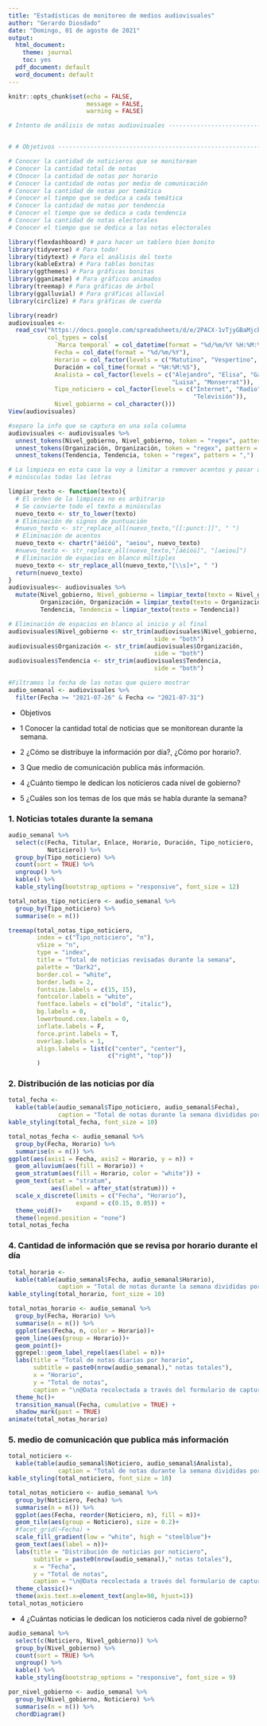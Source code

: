 ---
title: "Estadísticas de monitoreo de medios audiovisuales"
author: "Gerardo Diosdado"
date: "Domingo, 01 de agosto de 2021"
output:
  html_document: 
    theme: journal
    toc: yes
  pdf_document: default
  word_document: default
---

```{r setup, include=FALSE}
knitr::opts_chunk$set(echo = FALSE,
                      message = FALSE,
                      warning = FALSE)
```

```{r Objetivos, eval=FALSE, include=FALSE}

# Intento de análisis de notas audiovisuales ------------------------------


# # Objetivos -------------------------------------------------------------

# Conocer la cantidad de noticieros que se monitorean
# Conocer la cantidad total de notas
# COnocer la cantidad de notas por horario
# Conocer la cantidad de notas por medio de comunicación
# Conocer la cantidad de notas por temática
# Conocer el tiempo que se dedica a cada temática
# Conocer la cantidad de notas por tendencia
# Conocer el tiempo que se dedica a cada tendencia
# Conocer la cantidad de notas electorales
# Conocer el tiempo que se dedica a las notas electorales

```

```{r Librerías, include=FALSE}

library(flexdashboard) # para hacer un tablero bien bonito
library(tidyverse) # Para todo!
library(tidytext) # Para el análisis del texto
library(kableExtra) # Para tablas bonitas
library(ggthemes) # Para gráficas bonitas
library(gganimate) # Para gráficos animados
library(treemap) # Para gráficas de árbol
library(ggalluvial) # Para gráficas alluvial
library(circlize) # Para gráficas de cuerda

```

```{r Carga de los datos, include=FALSE}

library(readr)
audiovisuales <- 
  read_csv("https://docs.google.com/spreadsheets/d/e/2PACX-1vTjyGBaMjcbumwObs8PqncIQdHYIQ4EBuBcxqo1MtNDv9Yz62j-nt1Mwz14WAxwrezfiK1IxbVLkVXy/pub?output=csv", 
           col_types = cols(
             `Marca temporal` = col_datetime(format = "%d/%m/%Y %H:%M:%S"), 
             Fecha = col_date(format = "%d/%m/%Y"), 
             Horario = col_factor(levels = c("Matutino", "Vespertino", "Nocturno")), 
             Duración = col_time(format = "%H:%M:%S"),  
             Analista = col_factor(levels = c("Alejandro", "Elisa", "Gael",
                                              "Luisa", "Monserrat")), 
             Tipo_noticiero = col_factor(levels = c("Internet", "Radio", 
                                                    "Televisión")), 
             Nivel_gobierno = col_character()))
View(audiovisuales)

```

```{r Procesamiento de la data, include=FALSE}

#separo la info que se captura en una sola columna
audiovisuales <- audiovisuales %>% 
  unnest_tokens(Nivel_gobierno, Nivel_gobierno, token = "regex", pattern = ",") %>% 
  unnest_tokens(Organización, Organización, token = "regex", pattern = ",") %>% 
  unnest_tokens(Tendencia, Tendencia, token = "regex", pattern = ",")

# La limpieza en esta caso la voy a limitar a remover acentos y pasar a
# minúsculas todas las letras 

limpiar_texto <- function(texto){
  # El orden de la limpieza no es arbitrario
  # Se convierte todo el texto a minúsculas
  nuevo_texto <- str_to_lower(texto)
  # Eliminación de signos de puntuación
  #nuevo_texto <- str_replace_all(nuevo_texto,"[[:punct:]]", " ")
  # Eliminación de acentos
  nuevo_texto <- chartr("áéíóú", "aeiou", nuevo_texto)
  #nuevo_texto <- str_replace_all(nuevo_texto,"[áéíóú]", "[aeiou]")
  # Eliminación de espacios en blanco múltiples
  nuevo_texto <- str_replace_all(nuevo_texto,"[\\s]+", " ")
  return(nuevo_texto)
}
audiovisuales<- audiovisuales %>% 
  mutate(Nivel_gobierno, Nivel_gobierno = limpiar_texto(texto = Nivel_gobierno),
         Organización, Organización = limpiar_texto(texto = Organización),
         Tendencia, Tendencia = limpiar_texto(texto = Tendencia))

# Eliminación de espacios en blanco al inicio y al final
audiovisuales$Nivel_gobierno <- str_trim(audiovisuales$Nivel_gobierno, 
                                         side = "both")
audiovisuales$Organización <- str_trim(audiovisuales$Organización, 
                                         side = "both")
audiovisuales$Tendencia <- str_trim(audiovisuales$Tendencia, 
                                         side = "both")

#Filtramos la fecha de las notas que quiero mostrar
audio_semanal <- audiovisuales %>% 
  filter(Fecha >= "2021-07-26" & Fecha <= "2021-07-31")

```
- Objetivos 

- 1 Conocer la cantidad total de noticias que se monitorean durante la semana.
- 2 ¿Cómo se distribuye la información por día?, ¿Cómo por horario?.
- 3 Que medio de comunicación publica más información.
- 4 ¿Cuánto tiempo le dedican los noticieros cada nivel de gobierno?
- 5 ¿Cuáles son los temas de los que más se habla durante la semana?



### 1. Noticias totales durante la semana
```{r Notas totales, echo=FALSE}

audio_semanal %>% 
  select(c(Fecha, Titular, Enlace, Horario, Duración, Tipo_noticiero,
           Noticiero)) %>%
  group_by(Tipo_noticiero) %>% 
  count(sort = TRUE) %>% 
  ungroup() %>% 
  kable() %>% 
  kable_styling(bootstrap_options = "responsive", font_size = 12)

total_notas_tipo_noticiero <- audio_semanal %>%
  group_by(Tipo_noticiero) %>%
  summarise(n = n())

treemap(total_notas_tipo_noticiero,
        index = c("Tipo_noticiero", "n"),
        vSize = "n",
        type = "index",
        title = "Total de noticias revisadas durante la semana",
        palette = "Dark2",
        border.col = "white",
        border.lwds = 2,
        fontsize.labels = c(15, 15),
        fontcolor.labels = "white",
        fontface.labels = c("bold", "italic"),
        bg.labels = 0,
        lowerbound.cex.labels = 0,
        inflate.labels = F,
        force.print.labels = T,
        overlap.labels = 1,
        align.labels = list(c("center", "center"),
                            c("right", "top"))
        )


```



### 2. Distribución de las noticias por día
```{r Notas por fecha}

total_fecha <-
  kable(table(audio_semanal$Tipo_noticiero, audio_semanal$Fecha), 
              caption = "Total de notas durante la semana divididas por fecha")
kable_styling(total_fecha, font_size = 10)

total_notas_fecha <- audio_semanal %>%
  group_by(Fecha, Horario) %>%
  summarise(n = n()) %>% 
ggplot(aes(axis1 = Fecha, axis2 = Horario, y = n)) +
  geom_alluvium(aes(fill = Horario)) +
  geom_stratum(aes(fill = Horario, color = "white")) +
  geom_text(stat = "stratum",
            aes(label = after_stat(stratum))) +
  scale_x_discrete(limits = c("Fecha", "Horario"),
                   expand = c(0.15, 0.05)) +
  theme_void()+
  theme(legend.position = "none")
total_notas_fecha

```

### 4. Cantidad de información que se revisa por horario durante el día
```{r Notas por horario, echo=FALSE}

total_horario <-
  kable(table(audio_semanal$Fecha, audio_semanal$Horario), 
              caption = "Total de notas durante la semana divididas por horario")
kable_styling(total_horario, font_size = 10)

total_notas_horario <- audio_semanal %>%
  group_by(Fecha, Horario) %>%
  summarise(n = n()) %>%
  ggplot(aes(Fecha, n, color = Horario))+
  geom_line(aes(group = Horario))+
  geom_point()+
  ggrepel::geom_label_repel(aes(label = n))+
  labs(title = "Total de notas diarias por horario",
       subtitle = paste0(nrow(audio_semanal)," notas totales"),
       x = "Horario",
       y = "Total de notas",
       caption = "\n@Data recolectada a través del formulario de captura de Punto Preciso")+
  theme_hc()+
  transition_manual(Fecha, cumulative = TRUE) +
  shadow_mark(past = TRUE)
animate(total_notas_horario)

```

### 5. medio de comunicación que publica más información
```{r Notas por noticiero}

total_noticiero <-
  kable(table(audio_semanal$Noticiero, audio_semanal$Analista), 
              caption = "Total de notas durante la semana divididas por noticiero")
kable_styling(total_noticiero, font_size = 10)

total_notas_noticiero <- audio_semanal %>%
  group_by(Noticiero, Fecha) %>%
  summarise(n = n()) %>%
  ggplot(aes(Fecha, reorder(Noticiero, n), fill = n))+
  geom_tile(aes(group = Noticiero), size = 0.2)+
  #facet_grid(~Fecha) + 
  scale_fill_gradient(low = "white", high = "steelblue")+
  geom_text(aes(label = n))+
  labs(title = "Distribución de noticias por noticiero",
       subtitle = paste0(nrow(audio_semanal)," notas totales"),
       x = "Fecha",
       y = "Total de notas",
       caption = "\n@Data recolectada a través del formulario de captura de Punto Preciso")+
  theme_classic()+
  theme(axis.text.x=element_text(angle=90, hjust=1))
total_notas_noticiero

```

- 4 ¿Cuántas noticias le dedican los noticieros cada nivel de gobierno?
```{r}

audio_semanal %>% 
  select(c(Noticiero, Nivel_gobierno)) %>%
  group_by(Nivel_gobierno) %>% 
  count(sort = TRUE) %>% 
  ungroup() %>% 
  kable() %>% 
  kable_styling(bootstrap_options = "responsive", font_size = 9)

por_nivel_gobierno <- audio_semanal %>%
  group_by(Nivel_gobierno, Noticiero) %>%
  summarise(n = n()) %>%
  chordDiagram()


```








